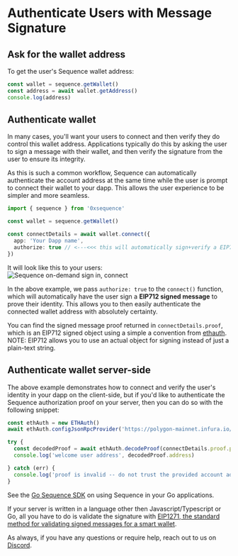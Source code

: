 # Authenticate Users with Message Signature

## Ask for the wallet address

To get the user's Sequence wallet address:

```ts
const wallet = sequence.getWallet()
const address = await wallet.getAddress()
console.log(address)
```

## Authenticate wallet

In many cases, you'll want your users to connect and then verify they do control this wallet address. Applications typically do this by asking the user
to sign a message with their wallet, and then verify the signature from the user to ensure its integrity.

As this is such a common workflow, Sequence can automatically authenticate the account address at the same time
while the user is prompt to connect their wallet to your dapp. This allows the user experience to be simpler and
more seamless.

```ts
import { sequence } from '0xsequence'

const wallet = sequence.getWallet()

const connectDetails = await wallet.connect({
  app: 'Your Dapp name',
  authorize: true // <---<<< this will automatically sign+verify a EIP712 message when user clicks "Connect"
})
```

It will look like this to your users:  
![Sequence on-demand sign in, connect](/img/build/authorize-connect.png)

In the above example, we pass `authorize: true` to the `connect()` function, which will automatically have the user
sign a **EIP712 signed message** to prove their identity. This allows you to then easily authenticate the connected
wallet address with absolutely certainty.

You can find the signed message proof returned in `connectDetails.proof`, which is an EIP712 signed object using
a simple a convention from [ethauth](https://github.com/0xsequence/ethauth.js). NOTE: EIP712 allows you to use an actual object for 
signing instead of just a plain-text string.


## Authenticate wallet server-side

The above example demonstrates how to connect and verify the user's identity in your dapp on the client-side,
but if you'd like to authenticate the Sequence authorization proof on your server, then you can do so with the following snippet:

```ts
const ethAuth = new ETHAuth()
await ethAuth.configJsonRpcProvider('https://polygon-mainnet.infura.io/v3/<your infura key here>')

try {
  const decodedProof = await ethAuth.decodeProof(connectDetails.proof.proofString)
  console.log('welcome user address', decodedProof.address)

} catch (err) {
  console.log('proof is invalid -- do not trust the provided account address')
}
```

See the [Go Sequence SDK](https://github.com/0xsequence/go-sequence) on using Sequence in your Go applications.

If your server is written in a language other then Javascript/Typescript or Go, all you have to do is validate
the signature with [EIP1271, the standard method for validating signed messages for a smart wallet](https://eips.ethereum.org/EIPS/eip-1271).

As always, if you have any questions or require help, reach out to us on [Discord](https://discord.gg/sequence).
